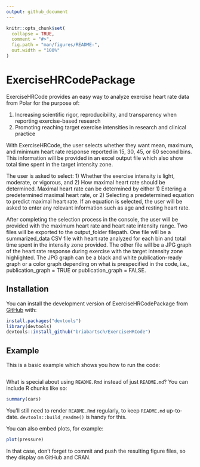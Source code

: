 ```yaml
---
output: github_document
---
```


<!-- README.md is generated from README.Rmd. Please edit that file -->

```r
knitr::opts_chunk$set(
  collapse = TRUE,
  comment = "#>",
  fig.path = "man/figures/README-",
  out.width = "100%"
)
```

# ExerciseHRCodePackage

<!-- badges: start -->
<!-- badges: end -->

ExerciseHRCode provides an easy way to analyze exercise heart rate data from Polar for the purpose of:

  1) Increasing scientific rigor, reproducibility, and transparency when reporting exercise-based research
  2) Promoting reaching target exercise intensities in research and clinical practice
  
With ExerciseHRCode, the user selects whether they want mean, maximum, and minimum heart rate response reported in 15, 30, 45, or 60 second bins. This information will be provided in an excel output file which also show total time spent in the target intensity zone. 

The user is asked to select: 1) Whether the exercise intensity is light, moderate, or vigorous, and 2) How maximal heart rate should be determined. Maximal heart rate can be determined by either 1) Entering a predetermined maximal heart rate, or 2) Selecting a predetermined equation to predict maximal heart rate. If an equation is selected, the user will be asked to enter any relevant information such as age and resting heart rate.

After completing the selection process in the console, the user will be provided with the maximum heart rate and heart rate intensity range. Two files will be exported to the output_folder filepath. One file will be a summarized_data CSV file with heart rate analyzed for each bin and total time spent in the intensity zone provided. The other file will be a JPG graph of the heart rate response during exercise with the target intensity zone highlighted. The JPG graph can be a black and white publication-ready graph or a color graph depending on what is prespecified in the code, i.e., publication_graph = TRUE or publication_graph = FALSE.

## Installation

You can install the development version of ExerciseHRCodePackage from [GitHub](https://github.com/) with:

``` r
install.packages("devtools")
library(devtools)
devtools::install_github("briabartsch/ExerciseHRCode")
```

## Example

This is a basic example which shows you how to run the code:

```r

```

What is special about using `README.Rmd` instead of just `README.md`? You can include R chunks like so:

```r
summary(cars)
```

You'll still need to render `README.Rmd` regularly, to keep `README.md` up-to-date. `devtools::build_readme()` is handy for this.

You can also embed plots, for example:

```r
plot(pressure)
```

In that case, don't forget to commit and push the resulting figure files, so they display on GitHub and CRAN.
